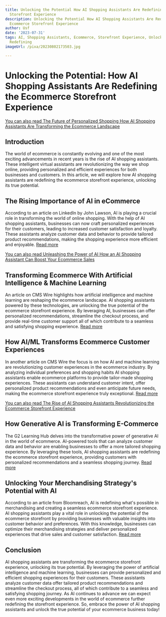 ```yaml
---
title: Unlocking the Potential How AI Shopping Assistants Are Redefining the Ecommerce
  Storefront Experience
description: Unlocking the Potential How AI Shopping Assistants Are Redefining the
  Ecommerce Storefront Experience
author: Usf
date: '2023-07-31'
tags: AI, Shopping Assistants, Ecommerce, Storefront Experience, Unlocking Potential,
  Redefining
imageUrl: /pixa/20230802173503.jpg

---
```

# Unlocking the Potential: How AI Shopping Assistants Are Redefining the Ecommerce Storefront Experience

[You can also read The Future of  Personalized Shopping How AI  Shopping Assistants Are Transforming the Ecommerce  Landscape](The%20Future%20of%20Personalized%20Shopping%20How%20AI%20Shopping%20Assistants%20Are%20Transforming%20the%20Ecommerce%20Landscape)


##  Introduction

The world of  ecommerce is constantly evolving and one of the most exciting advancements in recent years is the rise  of AI shopping assistants. These intelligent virtual assistants  are revolutionizing  the  way we shop online, providing personalized and efficient experiences  for both businesses and customers. In this article, we will explore how AI shopping assistants are redefining  the ecommerce storefront experience, unlocking its true  potential.

## The  Rising Importance of AI in eCommerce

According to  an article on LinkedIn by John Lawson, AI is playing a crucial role in transforming the world of online shopping. With the help  of AI shopping assistants, businesses can now craft personalized experiences for their customers, leading to increased customer satisfaction and loyalty. These assistants analyze customer data and behavior to provide tailored product recommendations, making the  shopping experience more  efficient  and enjoyable. [Read more](https://www.linkedin.com/pulse/rising-importance-ai-ecommerce-john-lawson)

[You can also  read Unleashing the Power  of AI How an AI Shopping Assistant Can Boost Your Ecommerce Sales](Unleashing%20the%20Power%20of%20AI%20How%20an%20AI%20Shopping%20Assistant%20Can%20Boost%20Your%20Ecommerce%20Sales)


## Transforming Ecommerce With Artificial Intelligence & Machine Learning

An article  on CMS Wire highlights how artificial intelligence and machine learning are reshaping the ecommerce landscape.  AI shopping  assistants powered by these technologies, are unlocking the true potential of the ecommerce storefront experience. By leveraging AI, businesses  can offer personalized recommendations, streamline the checkout  process,  and provide real-time customer support all  of which contribute to a seamless and  satisfying shopping experience. [Read more](https://www.cmswire.com/ecommerce/transforming-ecommerce-with-artificial-intelligence-machine-learning/)

## How AI/ML Transforms Ecommerce Customer Experiences

In another article on CMS Wire the focus is on how AI and machine learning are revolutionizing customer experiences in the ecommerce industry. By analyzing individual preferences and shopping habits AI  shopping assistants enable ecommerce platforms to provide tailor-made shopping experiences.  These assistants can understand customer intent, offer  personalized product recommendations and  even anticipate  future needs, making the ecommerce  storefront experience truly exceptional. [Read more](https://www.cmswire.com/ecommerce/how-aiml-transforms-ecommerce-customer-experiences/)

[You can also read The Rise of AI Shopping Assistants Revolutionizing the Ecommerce Storefront Experience](The%20Rise%20of%20AI%20Shopping%20Assistants%20Revolutionizing%20the%20Ecommerce%20Storefront%20Experience)


## How Generative AI is  Transforming E-Commerce

The G2 Learning  Hub delves into the transformative power of generative AI in the world of ecommerce. AI-powered tools that can analyze customer data and behavior are enabling  businesses to offer a more tailored shopping experience. By leveraging these tools, AI shopping assistants  are redefining the ecommerce storefront experience, providing customers with personalized recommendations and a seamless shopping journey. [Read more](https://learn.g2.com/ai-in-e-commerce)

## Unlocking Your  Merchandising Strategy's Potential with AI

According to an article from  Bloomreach, AI is redefining what's  possible in merchandising and creating a seamless ecommerce storefront experience. AI shopping assistants play a vital  role in unlocking the potential  of the ecommerce storefront by providing businesses with valuable insights into customer  behavior and preferences. With this knowledge, businesses can optimize their merchandising strategies and deliver personalized experiences that drive sales  and  customer satisfaction. [Read more](https://www.bloomreach.com/en/blog/2023/ai-and-e-commerce-merchandisng)

## Conclusion

AI shopping assistants are transforming the ecommerce storefront experience, unlocking its true potential.  By leveraging the power of artificial  intelligence and machine learning, businesses can provide personalized and efficient shopping experiences for  their customers. These assistants analyze customer data  offer tailored product recommendations and streamline the checkout process,  all of which contribute to a  seamless and satisfying shopping journey. As AI continues  to advance we can expect  even more exciting developments in the world  of ecommerce further redefining  the storefront experience. So, embrace the power of AI shopping assistants and unlock the true potential  of your ecommerce business today!